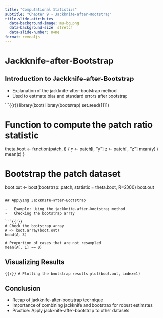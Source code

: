 ```yaml
---
title: "Computational Statistics"
subtitle: "Chapter 9 - Jackknife-after-Bootstrap"
title-slide-attributes:
  data-background-image: mu-bg.png
  data-background-size: stretch
  data-slide-number: none
format: revealjs
---
```


# Jackknife-after-Bootstrap

## Introduction to Jackknife-after-Bootstrap

-   Explanation of the jackknife-after-bootstrap method
-   Used to estimate bias and standard errors after bootstrap

```{{r}}
library(boot)
library(bootstrap)
set.seed(1111)

# Function to compute the patch ratio statistic
theta.boot <- function(patch, i) {
  y <- patch[i, "y"]
  z <- patch[i, "z"]
  mean(y) / mean(z)
}

# Bootstrap the patch dataset
boot.out <- boot(bootstrap::patch, statistic = theta.boot, R=2000)
boot.out
```

## Applying Jackknife-after-Bootstrap

-   Example: Using the jackknife-after-bootstrap method
-   Checking the bootstrap array

```{{r}}
# Check the bootstrap array
A <- boot.array(boot.out)
head(A, 3)

# Proportion of cases that are not resampled
mean(A[, 1] == 0)
```

## Visualizing Results

```{{r}}
# Plotting the bootstrap results
plot(boot.out, index=1)
```

## Conclusion

-   Recap of jackknife-after-bootstrap technique
-   Importance of combining jackknife and bootstrap for robust estimates
-   Practice: Apply jackknife-after-bootstrap to other datasets
